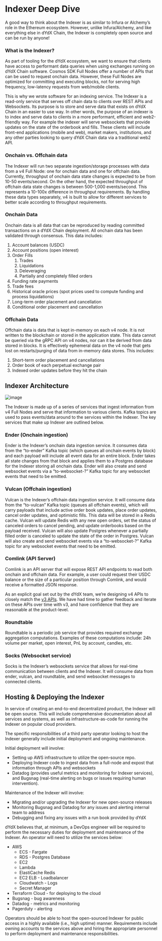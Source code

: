 # Indexer Deep Dive

A good way to think about the Indexer is as similar to Infura or Alchemy’s role in the Ethereum ecosystem. However, unlike Infura/Alchemy, and like everything else in dYdX Chain, the Indexer is completely open source and can be run by anyone!

### What is the Indexer?

As part of tooling for the dYdX ecosystem, we want to ensure that clients have access to performant data queries when using exchanges running on dYdX Chain software. Cosmos SDK Full Nodes offer a number of APIs that can be used to request onchain data. However, these Full Nodes are optimized for committing and executing blocks, not for serving high frequency, low-latency requests from web/mobile clients.

This is why we wrote software for an indexing service. The Indexer is a read-only service that serves off chain data to clients over REST APIs and Websockets. Its purpose is to store and serve data that exists on dYdX Chain in an easier to use way. In other words, the purpose of an indexer is to index and serve data to clients in a more performant, efficient and web2-friendly way. For example the indexer will serve websockets that provide updates on the state of the orderbook and fills. These clients will include front-end applications (mobile and web), market makers, institutions, and any other parties looking to query dYdX Chain data via a traditional web2 API.

### Onchain vs. Offchain data

The Indexer will run two separate ingestion/storage processes with data from a v4 Full Node: one for onchain data and one for offchain data. Currently, throughput of onchain data state changes is expected to be from 10-50 events/second. On the other hand, the expected throughput of offchain data state changes is between 500-1,000 events/second. This represents a 10-100x difference in throughput requirements. By handling these data types separately, v4 is built to allow for different services to better scale according to throughput requirements.

### Onchain Data

Onchain data is all data that can be reproduced by reading committed transactions on a dYdX Chain deployment. All onchain data has been validated through consensus. This data includes:

1. Account balances (USDC)
2. Account positions (open interest)
3. Order Fills 
    1. Trades 
    2. Liquidations
    3. Deleveraging
    4. Partially and completely filled orders
4. Funding rate payments
5. Trade fees
6. Historical oracle prices (spot prices used to compute funding and process liquidations)
7. Long-term order placement and cancellation
8. Conditional order placement and cancellation

### Offchain Data

Offchain data is data that is kept in-memory on each v4 node. It is not written to the blockchain or stored in the application state. This data cannot be queried via the gRPC API on v4 nodes, nor can it be derived from data stored in blocks. It is effectively ephemeral data on the v4 node that gets lost on restarts/purging of data from in-memory data stores. This includes:

1. Short-term order placement and cancellations
2. Order book of each perpetual exchange pair
3. Indexed order updates before they hit the chain

## Indexer Architecture

![image](/indexer-architecture.png)

The Indexer is made up of a series of services that ingest information from v4 Full Nodes and serve that information to various clients. Kafka topics are used to pass events/data around to the services within the Indexer. The key services that make up Indexer are outlined below.

### Ender (Onchain ingestion)

Ender is the Indexer’s onchain data ingestion service. It consumes data from the “to-ender” Kafka topic (which queues all onchain events by block) and each payload will include all event data for an entire block. Ender takes all state changes from that block and applies them to a Postgres database for the Indexer storing all onchain data. Ender will also create and send websocket events via a “to-websocket-?” Kafka topic for any websocket events that need to be emitted.

### Vulcan (Offchain ingestion)

Vulcan is the Indexer’s offchain data ingestion service. It will consume data from the “to-vulcan” Kafka topic (queues all offchain events), which will carry payloads that include active order book updates, place order updates, cancel order updates, and optimistic fills. This data will be stored in a Redis cache. Vulcan will update Redis with any new open orders, set the status of canceled orders to cancel pending, and update orderbooks based on the payload received. Vulcan will also update Postgres whenever a partially filled order is canceled to update the state of the order in Postgres. Vulcan will also create and send websocket events via a “to-websocket-?” Kafka topic for any websocket events that need to be emitted.

### Comlink (API Server)

Comlink is an API server that will expose REST API endpoints to read both onchain and offchain data. For example, a user could request their USDC balance or the size of a particular position through Comlink, and would receive a formatted JSON response.

As an explicit goal set out by the dYdX team, we’re designing v4 APIs to closely match the [v3 APIs](https://dydx.exchange/blog/v4-deep-dive-indexer#:~:text=closely%20match%20the-,v3%20exchange%20APIs,-.%20We%20have%20had). We have had time to gather feedback and iterate on these APIs over time with v3, and have confidence that they are reasonable at the product-level.

### Roundtable

Roundtable is a periodic job service that provides required exchange aggregation computations. Examples of these computations include: 24h volume per market, open interest, PnL by account, candles, etc. 

### Socks (Websocket service)

Socks is the Indexer’s websockets service that allows for real-time communication between clients and the Indexer. It will consume data from ender, vulcan, and roundtable, and send websocket messages to connected clients.

## Hosting & Deploying the Indexer

In service of creating an end-to-end decentralized product, the Indexer will be open source.  This will include comprehensive documentation about all services and systems, as well as infrastructure-as-code for running the Indexer on popular cloud providers. 

The specific responsibilities of a third party operator looking to host the Indexer generally include initial deployment and ongoing maintenance. 

Initial deployment will involve: 

- Setting up AWS infrastructure to utilize the open-source repo.
- Deploying Indexer code to ingest data from a full-node and expost that information through APIs and websockets
- Datadog (provides useful metrics and monitoring for Indexer services), and Bugsnag (real-time alerting on bugs or issues requiring human intervention).

Maintenance of the Indexer will involve:

- Migrating and/or upgrading the Indexer for new open-source releases
- Monitoring Bugsnag and Datadog for any issues and alerting internal team to address
- Debugging and fixing any issues with a run book provided by dYdX

dYdX believes that, at minimum, a DevOps engineer will be required to perform the necessary duties for deployment and maintenance of the Indexer. An operator will need to utilize the services below: 

- AWS
    - ECS - Fargate
    - RDS - Postgres Database
    - EC2
    - Lambda
    - ElastiCache Redis
    - EC2 ELB - Loadbalancer
    - Cloudwatch - Logs
    - Secret Manager
- Terraform Cloud - for deploying to the cloud
- Bugsnag - bug awareness
- Datadog - metrics and monitoring
- Pagerduty - alerting

Operators should be able to host the open-sourced Indexer for public access in a highly available (i.e., high uptime) manner. Requirements include owning accounts to the services above and hiring the appropriate personnel to perform deployment and maintenance responsibilities. 

